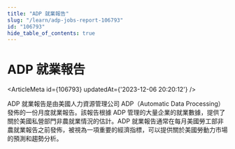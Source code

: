 ```yaml
---
title: "ADP 就業報告"
slug: "/learn/adp-jobs-report-106793"
id: "106793"
hide_table_of_contents: true
---
```



# ADP 就業報告

<ArticleMeta id={106793} updatedAt={'2023-12-06 20:20:12'} />
<div className='border-solid border-b border-t-0 my-4 border-[var(--ifm-color-gray-300)]' />

ADP 就業報告是由美國人力資源管理公司 ADP（Automatic Data Processing）發佈的一份月度就業報告。該報告根據 ADP 管理的大量企業的就業數據，提供了關於美國私營部門非農就業情況的估計。ADP 就業報告通常在每月美國勞工部非農就業報告之前發佈，被視為一項重要的經濟指標，可以提供關於美國勞動力市場的預測和趨勢分析。
